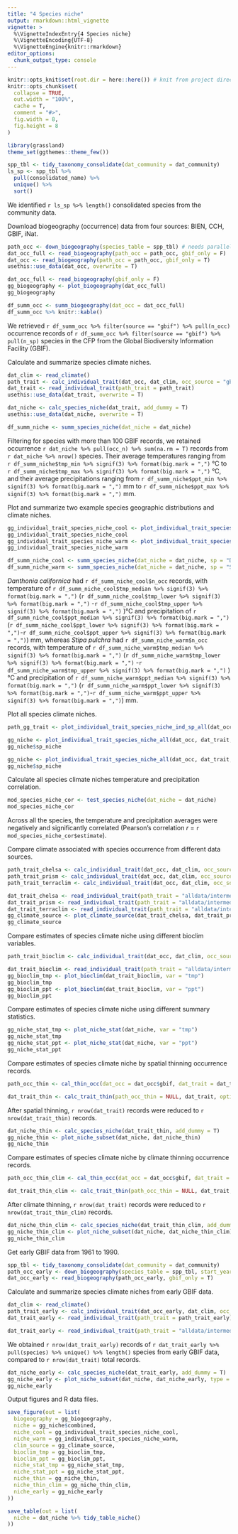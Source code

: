 ```yaml
---
title: "4 Species niche"
output: rmarkdown::html_vignette
vignette: >
  %\VignetteIndexEntry{4 Species niche}
  %\VignetteEncoding{UTF-8}
  %\VignetteEngine{knitr::rmarkdown}
editor_options: 
  chunk_output_type: console
---
```


```r
knitr::opts_knit$set(root.dir = here::here()) # knit from project directory
knitr::opts_chunk$set(
  collapse = TRUE,
  out.width = "100%",
  cache = T,
  comment = "#>",
  fig.width = 8,
  fig.height = 8
)
```

```r
library(grassland)
theme_set(ggthemes::theme_few())
```

```r
spp_tbl <- tidy_taxonomy_consolidate(dat_community = dat_community)
ls_sp <- spp_tbl %>%
  pull(consolidated_name) %>%
  unique() %>%
  sort()
```

We identified `r ls_sp %>% length()` consolidated species from the community data.

Download biogeography (occurrence) data from four sources: BIEN, CCH, GBIF, iNat.

```r
path_occ <- down_biogeography(species_table = spp_tbl) # needs parallel computation
dat_occ_full <- read_biogeography(path_occ = path_occ, gbif_only = F)
dat_occ <- read_biogeography(path_occ = path_occ, gbif_only = T)
usethis::use_data(dat_occ, overwrite = T)
```

```r
dat_occ_full <- read_biogeography(gbif_only = F)
gg_biogeography <- plot_biogeography(dat_occ_full)
gg_biogeography
```

```r
df_summ_occ <- summ_biogeography(dat_occ = dat_occ_full)
df_summ_occ %>% knitr::kable()
```

We retrieved `r df_summ_occ %>% filter(source == "gbif") %>% pull(n_occ)` occurrence records of `r df_summ_occ %>% filter(source == "gbif") %>% pull(n_sp)` species in the CFP from the Global Biodiversity Information Facility (GBIF).

Calculate and summarize species climate niches.

```r
dat_clim <- read_climate()
path_trait <- calc_individual_trait(dat_occ, dat_clim, occ_source = "gbif", clim_source = "chelsa")
dat_trait <- read_individual_trait(path_trait = path_trait)
usethis::use_data(dat_trait, overwrite = T)
```

```r
dat_niche <- calc_species_niche(dat_trait, add_dummy = T)
usethis::use_data(dat_niche, overwrite = T)
```

```r
df_summ_niche <- summ_species_niche(dat_niche = dat_niche)
```

Filtering for species with more than 100 GBIF records, we retained occurrence `r dat_niche %>% pull(occ_n) %>% sum(na.rm = T)` records from `r dat_niche %>% nrow()` species. Their average temperatures ranging from `r df_summ_niche$tmp_min %>% signif(3) %>% format(big.mark = ",")` °C to `r df_summ_niche$tmp_max %>% signif(3) %>% format(big.mark = ",")` °C, and their average precipitations ranging from `r df_summ_niche$ppt_min %>% signif(3) %>% format(big.mark = ",")` mm to `r df_summ_niche$ppt_max %>% signif(3) %>% format(big.mark = ",")` mm.

Plot and summarize two example species geographic distributions and climate niches.

```r
gg_individual_trait_species_niche_cool <- plot_individual_trait_species_niche_ind_sp(dat_occ, dat_trait, sp = "Danthonia californica")
gg_individual_trait_species_niche_cool
gg_individual_trait_species_niche_warm <- plot_individual_trait_species_niche_ind_sp(dat_occ, dat_trait, sp = "Stipa pulchra")
gg_individual_trait_species_niche_warm
```

```r
df_summ_niche_cool <- summ_species_niche(dat_niche = dat_niche, sp = "Danthonia californica")
df_summ_niche_warm <- summ_species_niche(dat_niche = dat_niche, sp = "Stipa pulchra")
```

_Danthonia californica_ had `r df_summ_niche_cool$n_occ` records, with temperature of `r df_summ_niche_cool$tmp_median %>% signif(3) %>% format(big.mark = ",")` (`r df_summ_niche_cool$tmp_lower %>% signif(3) %>% format(big.mark = ",")` -`r df_summ_niche_cool$tmp_upper %>% signif(3) %>% format(big.mark = ",")` )°C and precipitation of `r df_summ_niche_cool$ppt_median %>% signif(3) %>% format(big.mark = ",")` (`r df_summ_niche_cool$ppt_lower %>% signif(3) %>% format(big.mark = ",")`-`r df_summ_niche_cool$ppt_upper %>% signif(3) %>% format(big.mark = ",")`) mm, whereas _Stipa pulchra_ had `r df_summ_niche_warm$n_occ` records, with temperature of `r df_summ_niche_warm$tmp_median %>% signif(3) %>% format(big.mark = ",")` (`r df_summ_niche_warm$tmp_lower %>% signif(3) %>% format(big.mark = ",")` -`r df_summ_niche_warm$tmp_upper %>% signif(3) %>% format(big.mark = ",")` )°C and precipitation of `r df_summ_niche_warm$ppt_median %>% signif(3) %>% format(big.mark = ",")` (`r df_summ_niche_warm$ppt_lower %>% signif(3) %>% format(big.mark = ",")`-`r df_summ_niche_warm$ppt_upper %>% signif(3) %>% format(big.mark = ",")`) mm.

Plot all species climate niches.

```r
path_gg_trait <- plot_individual_trait_species_niche_ind_sp_all(dat_occ, dat_trait, dat_niche)
```

```r
gg_niche <- plot_individual_trait_species_niche_all(dat_occ, dat_trait, dat_niche, frac = 1)
gg_niche$sp_niche
```

```r
gg_niche <- plot_individual_trait_species_niche_all(dat_occ, dat_trait, dat_niche, frac = 0)
gg_niche$sp_niche
```

Calculate all species climate niches temperature and precipitation correlation.

```r
mod_species_niche_cor <- test_species_niche(dat_niche = dat_niche)
mod_species_niche_cor
```

Across all the species, the temperature and precipitation averages were negatively and significantly correlated (Pearson's correlation _r_ = `r mod_species_niche_cor$estimate`).

Compare climate associated with species occurrence from different data sources.

```r
path_trait_chelsa <- calc_individual_trait(dat_occ, dat_clim, occ_source = "gbif", clim_source = "chelsa")
path_trait_prism <- calc_individual_trait(dat_occ, dat_clim, occ_source = "gbif", clim_source = "prism")
path_trait_terraclim <- calc_individual_trait(dat_occ, dat_clim, occ_source = "gbif", clim_source = "terraclim")
```

```r
dat_trait_chelsa <- read_individual_trait(path_trait = "alldata/intermediate/climate-niche/gbif-chelsa.rds")
dat_trait_prism <- read_individual_trait(path_trait = "alldata/intermediate/climate-niche/gbif-prism.rds")
dat_trait_terraclim <- read_individual_trait(path_trait = "alldata/intermediate/climate-niche/gbif-terraclim.rds")
gg_climate_source <- plot_climate_source(dat_trait_chelsa, dat_trait_prism, dat_trait_terraclim)
gg_climate_source
```

Compare estimates of species climate niche using different bioclim variables.

```r
path_trait_bioclim <- calc_individual_trait(dat_occ, dat_clim, occ_source = "gbif", clim_source = "chelsa", allbioclim = T)
```

```r
dat_trait_bioclim <- read_individual_trait(path_trait = "alldata/intermediate/climate-niche/gbif-chelsa_full.rds")
gg_bioclim_tmp <- plot_bioclim(dat_trait_bioclim, var = "tmp")
gg_bioclim_tmp
gg_bioclim_ppt <- plot_bioclim(dat_trait_bioclim, var = "ppt")
gg_bioclim_ppt
```

Compare estimates of species climate niche using different summary statistics.

```r
gg_niche_stat_tmp <- plot_niche_stat(dat_niche, var = "tmp")
gg_niche_stat_tmp
gg_niche_stat_ppt <- plot_niche_stat(dat_niche, var = "ppt")
gg_niche_stat_ppt
```

Compare estimates of species climate niche by spatial thinning occurrence records.

```r
path_occ_thin <- cal_thin_occ(dat_occ = dat_occ$gbif, dat_trait = dat_trait, option = "spatial", num_cores = 4) # slow
```

```r
dat_trait_thin <- calc_trait_thin(path_occ_thin = NULL, dat_trait, option = "spatial")
```

After spatial thinning, `r nrow(dat_trait)` records were reduced to `r nrow(dat_trait_thin)` records.

```r
dat_niche_thin <- calc_species_niche(dat_trait_thin, add_dummy = T)
gg_niche_thin <- plot_niche_subset(dat_niche, dat_niche_thin)
gg_niche_thin
```

Compare estimates of species climate niche by climate thinning occurrence records.

```r
path_occ_thin_clim <- cal_thin_occ(dat_occ = dat_occ$gbif, dat_trait = dat_trait, option = "climate", num_cores = 4) # slow
```

```r
dat_trait_thin_clim <- calc_trait_thin(path_occ_thin = NULL, dat_trait, option = "climate")
```

After climate thinning, `r nrow(dat_trait)` records were reduced to `r nrow(dat_trait_thin_clim)` records.

```r
dat_niche_thin_clim <- calc_species_niche(dat_trait_thin_clim, add_dummy = T)
gg_niche_thin_clim <- plot_niche_subset(dat_niche, dat_niche_thin_clim)
gg_niche_thin_clim
```

Get early GBIF data from 1961 to 1990.

```r
spp_tbl <- tidy_taxonomy_consolidate(dat_community = dat_community)
path_occ_early <- down_biogeography(species_table = spp_tbl, start_year = 1961, end_year = 1990, postfix = "early", gbif_only = T) # needs parallel computation
dat_occ_early <- read_biogeography(path_occ_early, gbif_only = T)
```

Calculate and summarize species climate niches from early GBIF data.

```r
dat_clim <- read_climate()
path_trait_early <- calc_individual_trait(dat_occ_early, dat_clim, occ_source = "gbif", clim_source = "chelsa", postfix = "early")
dat_trait_early <- read_individual_trait(path_trait = path_trait_early)
```

```r
dat_trait_early <- read_individual_trait(path_trait = "alldata/intermediate/climate-niche/gbif-chelsa-early.rds")
```

We obtained `r nrow(dat_trait_early)` records of `r dat_trait_early %>% pull(species) %>% unique() %>% length()` species from early GBIF data, compared to `r nrow(dat_trait)` total records.

```r
dat_niche_early <- calc_species_niche(dat_trait_early, add_dummy = T)
gg_niche_early <- plot_niche_subset(dat_niche, dat_niche_early, type = "early")
gg_niche_early
```

Output figures and R data files.

```r
save_figure(out = list(
  biogeography = gg_biogeography,
  niche = gg_niche$combined,
  niche_cool = gg_individual_trait_species_niche_cool,
  niche_warm = gg_individual_trait_species_niche_warm,
  clim_source = gg_climate_source,
  bioclim_tmp = gg_bioclim_tmp,
  bioclim_ppt = gg_bioclim_ppt,
  niche_stat_tmp = gg_niche_stat_tmp,
  niche_stat_ppt = gg_niche_stat_ppt,
  niche_thin = gg_niche_thin,
  niche_thin_clim = gg_niche_thin_clim,
  niche_early = gg_niche_early
))

save_table(out = list(
  niche = dat_niche %>% tidy_table_niche()
))
```
